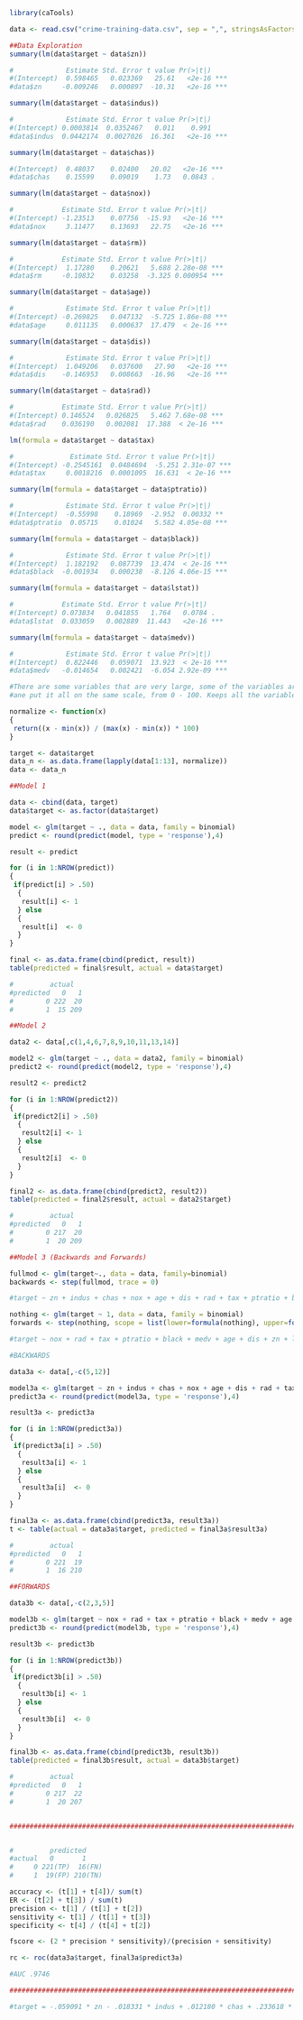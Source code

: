 ```r
library(caTools)

data <- read.csv("crime-training-data.csv", sep = ",", stringsAsFactors = FALSE, header = TRUE)

##Data Exploration
summary(lm(data$target ~ data$zn))

#             Estimate Std. Error t value Pr(>|t|)    
#(Intercept)  0.598465   0.023369   25.61   <2e-16 ***
#data$zn     -0.009246   0.000897  -10.31   <2e-16 ***

summary(lm(data$target ~ data$indus))

#             Estimate Std. Error t value Pr(>|t|)    
#(Intercept) 0.0003814  0.0352467   0.011    0.991    
#data$indus  0.0442174  0.0027026  16.361   <2e-16 ***

summary(lm(data$target ~ data$chas))

#(Intercept)  0.48037    0.02400   20.02   <2e-16 ***
#data$chas    0.15599    0.09019    1.73   0.0843 .

summary(lm(data$target ~ data$nox))

#            Estimate Std. Error t value Pr(>|t|)    
#(Intercept) -1.23513    0.07756  -15.93   <2e-16 ***
#data$nox     3.11477    0.13693   22.75   <2e-16 ***

summary(lm(data$target ~ data$rm))

#            Estimate Std. Error t value Pr(>|t|)    
#(Intercept)  1.17280    0.20621   5.688 2.28e-08 ***
#data$rm     -0.10832    0.03258  -3.325 0.000954 ***

summary(lm(data$target ~ data$age))

#             Estimate Std. Error t value Pr(>|t|)    
#(Intercept) -0.269825   0.047132  -5.725 1.86e-08 ***
#data$age     0.011135   0.000637  17.479  < 2e-16 ***

summary(lm(data$target ~ data$dis))

#             Estimate Std. Error t value Pr(>|t|)    
#(Intercept)  1.049206   0.037600   27.90   <2e-16 ***
#data$dis    -0.146953   0.008663  -16.96   <2e-16 ***

summary(lm(data$target ~ data$rad))

#            Estimate Std. Error t value Pr(>|t|)    
#(Intercept) 0.146524   0.026825   5.462 7.68e-08 ***
#data$rad    0.036190   0.002081  17.388  < 2e-16 ***

lm(formula = data$target ~ data$tax)

#              Estimate Std. Error t value Pr(>|t|)    
#(Intercept) -0.2545161  0.0484694  -5.251 2.31e-07 ***
#data$tax     0.0018216  0.0001095  16.631  < 2e-16 ***

summary(lm(formula = data$target ~ data$ptratio))

#             Estimate Std. Error t value Pr(>|t|)    
#(Intercept)  -0.55998    0.18969  -2.952  0.00332 ** 
#data$ptratio  0.05715    0.01024   5.582 4.05e-08 ***

summary(lm(formula = data$target ~ data$black))

#             Estimate Std. Error t value Pr(>|t|)    
#(Intercept)  1.182192   0.087739  13.474  < 2e-16 ***
#data$black  -0.001934   0.000238  -8.126 4.06e-15 ***

summary(lm(formula = data$target ~ data$lstat))

#            Estimate Std. Error t value Pr(>|t|)    
#(Intercept) 0.073834   0.041855   1.764   0.0784 .  
#data$lstat  0.033059   0.002889  11.443   <2e-16 ***

summary(lm(formula = data$target ~ data$medv))

#             Estimate Std. Error t value Pr(>|t|)    
#(Intercept)  0.822446   0.059071  13.923  < 2e-16 ***
#data$medv   -0.014654   0.002421  -6.054 2.92e-09 ***

#There are some variables that are very large, some of the variables are very small. You do not want any kind of pattern to given the model any hints, so the function below will take all of the data
#ane put it all on the same scale, from 0 - 100. Keeps all the variables on the same playing field

normalize <- function(x)
{
 return((x - min(x)) / (max(x) - min(x)) * 100)
}

target <- data$target
data_n <- as.data.frame(lapply(data[1:13], normalize))
data <- data_n

##Model 1

data <- cbind(data, target)
data$target <- as.factor(data$target)

model <- glm(target ~ ., data = data, family = binomial)
predict <- round(predict(model, type = 'response'),4)

result <- predict

for (i in 1:NROW(predict))
{ 
 if(predict[i] > .50)
  {
   result[i] <- 1
  } else
  {
   result[i]  <- 0
  }
}

final <- as.data.frame(cbind(predict, result))
table(predicted = final$result, actual = data$target) 

#         actual
#predicted   0   1
#        0 222  20
#        1  15 209

##Model 2

data2 <- data[,c(1,4,6,7,8,9,10,11,13,14)]

model2 <- glm(target ~ ., data = data2, family = binomial)
predict2 <- round(predict(model2, type = 'response'),4)

result2 <- predict2

for (i in 1:NROW(predict2))
{ 
 if(predict2[i] > .50)
  {
   result2[i] <- 1
  } else
  {
   result2[i]  <- 0
  }
}

final2 <- as.data.frame(cbind(predict2, result2))
table(predicted = final2$result, actual = data2$target) 

#         actual
#predicted   0   1
#        0 217  20
#        1  20 209

##Model 3 (Backwards and Forwards)

fullmod <- glm(target~., data = data, family=binomial)
backwards <- step(fullmod, trace = 0)

#target ~ zn + indus + chas + nox + age + dis + rad + tax + ptratio + black + medv

nothing <- glm(target ~ 1, data = data, family = binomial)
forwards <- step(nothing, scope = list(lower=formula(nothing), upper=formula(fullmod)), direction = "forward", trace = 0)

#target ~ nox + rad + tax + ptratio + black + medv + age + dis + zn + lstat

#BACKWARDS

data3a <- data[,-c(5,12)]

model3a <- glm(target ~ zn + indus + chas + nox + age + dis + rad + tax + ptratio + black + medv, data = data3a, family = binomial)
predict3a <- round(predict(model3a, type = 'response'),4)

result3a <- predict3a

for (i in 1:NROW(predict3a))
{ 
 if(predict3a[i] > .50)
  {
   result3a[i] <- 1
  } else
  {
   result3a[i]  <- 0
  }
}

final3a <- as.data.frame(cbind(predict3a, result3a))
t <- table(actual = data3a$target, predicted = final3a$result3a)

#         actual
#predicted   0   1
#        0 221  19
#        1  16 210

##FORWARDS

data3b <- data[,-c(2,3,5)]

model3b <- glm(target ~ nox + rad + tax + ptratio + black + medv + age + dis + zn + lstat, data = data3b, family = binomial)
predict3b <- round(predict(model3b, type = 'response'),4)

result3b <- predict3b

for (i in 1:NROW(predict3b))
{ 
 if(predict3b[i] > .50)
  {
   result3b[i] <- 1
  } else
  {
   result3b[i]  <- 0
  }
}

final3b <- as.data.frame(cbind(predict3b, result3b))
table(predicted = final3b$result, actual = data3b$target)

#         actual
#predicted   0   1
#        0 217  22
#        1  20 207


##################################################################################################################################################################


#         predicted
#actual   0       1
#     0 221(TP)  16(FN)
#     1  19(FP) 210(TN)

accuracy <- (t[1] + t[4])/ sum(t)
ER <- (t[2] + t[3]) / sum(t)
precision <- t[1] / (t[1] + t[2])
sensitivity <- t[1] / (t[1] + t[3])
specificity <- t[4] / (t[4] + t[2])

fscore <- (2 * precision * sensitivity)/(precision + sensitivity)

rc <- roc(data3a$target, final3a$predict3a)

#AUC .9746

####################################################################################################################################################################

#target = -.059091 * zn - .018331 * indus + .012180 * chas + .233618 * nox + .031034 * age + .077361 * dis + .142713 * rad - .033496 * tax + .036277 * ptratio -.051296 * black + .053850 * medv - 11.771381

```